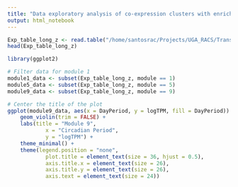 ```yaml
---
title: "Data exploratory analysis of co-expression clusters with enrichment analysis"
output: html_notebook
---
```


```r
Exp_table_long_z <- read.table("/home/santosrac/Projects/UGA_RACS/Transcriptome/paper2025/paper2025/Exp_table_long_z.txt", header = TRUE, sep = "\t", stringsAsFactors = FALSE)
head(Exp_table_long_z)

library(ggplot2)

# Filter data for module 1
module1_data <- subset(Exp_table_long_z, module == 1)
module5_data <- subset(Exp_table_long_z, module == 5)
module9_data <- subset(Exp_table_long_z, module == 9)

# Center the title of the plot
ggplot(module9_data, aes(x = DayPeriod, y = logTPM, fill = DayPeriod)) +
    geom_violin(trim = FALSE) +
    labs(title = "Module 9",
            x = "Circadian Period",
            y = "logTPM") +
    theme_minimal() +
    theme(legend.position = "none",
            plot.title = element_text(size = 36, hjust = 0.5),
            axis.title.x = element_text(size = 26),
            axis.title.y = element_text(size = 26),
            axis.text = element_text(size = 24))
```